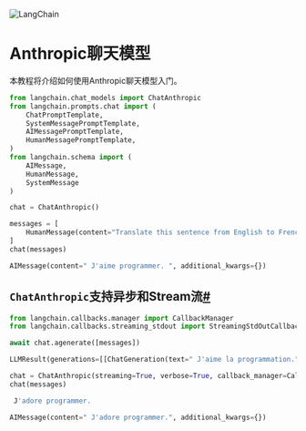 

<Head>
  <script>
    {
      `(function() {
         var _hmt = _hmt || [];
(function() {
  var hm = document.createElement("script");
  hm.src = "https://hm.baidu.com/hm.js?e60fb290e204e04c5cb6f79b0ac1e697";
  var s = document.getElementsByTagName("script")[0]; 
  s.parentNode.insertBefore(hm, s);
})();
       })();`
    }
  </script>
</Head>

![LangChain](https://pica.zhimg.com/50/v2-56e8bbb52aa271012541c1fe1ceb11a2_r.gif)




Anthropic聊天模型
=============

本教程将介绍如何使用Anthropic聊天模型入门。

```python
from langchain.chat_models import ChatAnthropic
from langchain.prompts.chat import (
    ChatPromptTemplate,
    SystemMessagePromptTemplate,
    AIMessagePromptTemplate,
    HumanMessagePromptTemplate,
)
from langchain.schema import (
    AIMessage,
    HumanMessage,
    SystemMessage
)

```

```python
chat = ChatAnthropic()

```

```python
messages = [
    HumanMessage(content="Translate this sentence from English to French. I love programming.")
]
chat(messages)

```

```python
AIMessage(content=" J'aime programmer. ", additional_kwargs={})

```

`ChatAnthropic`支持异步和Stream流[#](#chatanthropic-also-supports-async-and-streaming-functionality "Permalink to this headline")
----------------------------------------------------------------------------------------------------------------------------------------------------------------

```python
from langchain.callbacks.manager import CallbackManager
from langchain.callbacks.streaming_stdout import StreamingStdOutCallbackHandler

```

```python
await chat.agenerate([messages])

```

```python
LLMResult(generations=[[ChatGeneration(text=" J'aime la programmation.", generation_info=None, message=AIMessage(content=" J'aime la programmation.", additional_kwargs={}))]], llm_output={})

```

```python
chat = ChatAnthropic(streaming=True, verbose=True, callback_manager=CallbackManager([StreamingStdOutCallbackHandler()]))
chat(messages)

```

```python
 J'adore programmer.

```

```python
AIMessage(content=" J'adore programmer.", additional_kwargs={})

```

